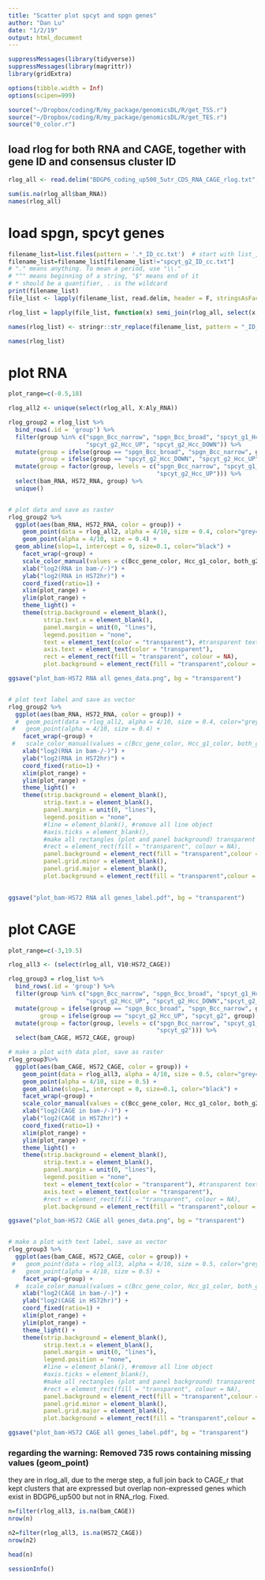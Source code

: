 ```yaml
---
title: "Scatter plot spcyt and spgn genes"
author: "Dan Lu"
date: "1/2/19"
output: html_document
---
```



```r
suppressMessages(library(tidyverse))
suppressMessages(library(magrittr))
library(gridExtra)

options(tibble.width = Inf)
options(scipen=999)

source("~/Dropbox/coding/R/my_package/genomicsDL/R/get_TSS.r")
source("~/Dropbox/coding/R/my_package/genomicsDL/R/get_TES.r")
source("0_color.r")
```


## load rlog for both RNA and CAGE, together with gene ID and consensus cluster ID
```r
rlog_all <- read.delim("BDGP6_coding_up500_5utr_CDS_RNA_CAGE_rlog.txt", stringsAsFactors=FALSE) # each gene has multiple CAGE intersection rows

sum(is.na(rlog_all$bam_RNA))
names(rlog_all)

```

# load spgn, spcyt genes
```r
filename_list=list.files(pattern = '.*_ID_cc.txt')  # start with list_, .* is wild card
filename_list=filename_list[filename_list!="spcyt_g2_ID_cc.txt"]
# "." means anything. To mean a period, use "\\."
# "^" means beginning of a string, "$" means end of it
# * should be a quantifier, . is the wildcard
print(filename_list)
file_list <- lapply(filename_list, read.delim, header = F, stringsAsFactors=FALSE)

rlog_list = lapply(file_list, function(x) semi_join(rlog_all, select(x,V1,V2),by=c("X"="V1","V10"="V2"))) # match by gene id and consensus cluster id

names(rlog_list) <- stringr::str_replace(filename_list, pattern = "_ID_cc.txt", replacement = "")

names(rlog_list)

```

# plot RNA
```r
plot_range=c(-0.5,18)
```



```r
rlog_all2 <- unique(select(rlog_all, X:Aly_RNA))

rlog_group2 = rlog_list %>%
  bind_rows(.id = 'group') %>%
  filter(group %in% c("spgn_Bcc_narrow", "spgn_Bcc_broad", "spcyt_g1_Hcc",
                      "spcyt_g2_Hcc_UP", "spcyt_g2_Hcc_DOWN")) %>%
  mutate(group = ifelse(group == "spgn_Bcc_broad", "spgn_Bcc_narrow", group),
         group = ifelse(group == "spcyt_g2_Hcc_DOWN", "spcyt_g2_Hcc_UP", group)) %>%
  mutate(group = factor(group, levels = c("spgn_Bcc_narrow", "spcyt_g1_Hcc",
                                          "spcyt_g2_Hcc_UP"))) %>%
  select(bam_RNA, HS72_RNA, group) %>%
  unique() 


# plot data and save as raster
rlog_group2 %>%
  ggplot(aes(bam_RNA, HS72_RNA, color = group)) +
    geom_point(data = rlog_all2, alpha = 4/10, size = 0.4, color="grey42") +
    geom_point(alpha = 4/10, size = 0.4) +
  geom_abline(slop=1, intercept = 0, size=0.1, color="black") +
    facet_wrap(~group) +
    scale_color_manual(values = c(Bcc_gene_color, Hcc_g1_color, both_g2_color)) +
    xlab("log2(RNA in bam-/-)") +
    ylab("log2(RNA in HS72hr)") +
    coord_fixed(ratio=1) +
    xlim(plot_range) + 
    ylim(plot_range) +
    theme_light() +
    theme(strip.background = element_blank(), 
          strip.text.x = element_blank(),
          panel.margin = unit(0, "lines"), 
          legend.position = "none",
          text = element_text(color = "transparent"), #transparent text
          axis.text = element_text(color = "transparent"),  
          rect = element_rect(fill = "transparent", colour = NA), 
          plot.background = element_rect(fill = "transparent",colour = NA))

ggsave("plot_bam-HS72 RNA all genes_data.png", bg = "transparent")


# plot text label and save as vector
rlog_group2 %>%
  ggplot(aes(bam_RNA, HS72_RNA, color = group)) +
  #  geom_point(data = rlog_all2, alpha = 4/10, size = 0.4, color="grey42") +
 #   geom_point(alpha = 4/10, size = 0.4) +
    facet_wrap(~group) +
 #   scale_color_manual(values = c(Bcc_gene_color, Hcc_g1_color, both_g2_color)) +
    xlab("log2(RNA in bam-/-)") +
    ylab("log2(RNA in HS72hr)") +
    coord_fixed(ratio=1) +
    xlim(plot_range) + 
    ylim(plot_range) +
    theme_light() +
    theme(strip.background = element_blank(), 
          strip.text.x = element_blank(),
          panel.margin = unit(0, "lines"), 
          legend.position = "none", 
          #line = element_blank(), #remove all line object
          #axis.ticks = element_blank(),
          #make all rectangles (plot and panel background) transparent
          #rect = element_rect(fill = "transparent", colour = NA),
          panel.background = element_rect(fill = "transparent",colour = NA), # or element_blank()
          panel.grid.minor = element_blank(), 
          panel.grid.major = element_blank(),
          plot.background = element_rect(fill = "transparent",colour = NA))
        

ggsave("plot_bam-HS72 RNA all genes_label.pdf", bg = "transparent")
```

# plot CAGE
```r
plot_range=c(-3,19.5)
```


```r
rlog_all3 <- (select(rlog_all, V10:HS72_CAGE))

rlog_group3 = rlog_list %>%
  bind_rows(.id = 'group') %>%
  filter(group %in% c("spgn_Bcc_narrow", "spgn_Bcc_broad", "spcyt_g1_Hcc",
                      "spcyt_g2_Hcc_UP", "spcyt_g2_Hcc_DOWN","spcyt_g2_Bcc_DOWN", "spcyt_g2_Bcc_UP")) %>%
  mutate(group = ifelse(group == "spgn_Bcc_broad", "spgn_Bcc_narrow", group),
         group = ifelse(group == "spcyt_g2_Hcc_UP", "spcyt_g2", group), group = ifelse(group == "spcyt_g2_Hcc_DOWN", "spcyt_g2",  group), group = ifelse(group == "spcyt_g2_Bcc_UP", "spcyt_g2", group), group = ifelse(group == "spcyt_g2_Bcc_DOWN", "spcyt_g2", group)) %>% 
  mutate(group = factor(group, levels = c("spgn_Bcc_narrow", "spcyt_g1_Hcc",
                                          "spcyt_g2"))) %>%
  select(bam_CAGE, HS72_CAGE, group) 

# make a plot with data plot, save as raster
rlog_group3%>%
  ggplot(aes(bam_CAGE, HS72_CAGE, color = group)) +
    geom_point(data = rlog_all3, alpha = 4/10, size = 0.5, color="grey42") +
    geom_point(alpha = 4/10, size = 0.5) +
    geom_abline(slop=1, intercept = 0, size=0.1, color="black") +
    facet_wrap(~group) +
    scale_color_manual(values = c(Bcc_gene_color, Hcc_g1_color, both_g2_color,both_g2_color)) +
    xlab("log2(CAGE in bam-/-)") +
    ylab("log2(CAGE in HS72hr)") +
    coord_fixed(ratio=1) +
    xlim(plot_range) + 
    ylim(plot_range) +
    theme_light() +
    theme(strip.background = element_blank(), 
          strip.text.x = element_blank(),
          panel.margin = unit(0, "lines"), 
          legend.position = "none",
          text = element_text(color = "transparent"), #transparent text
          axis.text = element_text(color = "transparent"),  
          #rect = element_rect(fill = "transparent", colour = NA), 
          plot.background = element_rect(fill = "transparent",colour = NA))

ggsave("plot_bam-HS72 CAGE all genes_data.png", bg = "transparent")


# make a plot with text label, save as vector
rlog_group3 %>%
  ggplot(aes(bam_CAGE, HS72_CAGE, color = group)) +
 #   geom_point(data = rlog_all3, alpha = 4/10, size = 0.5, color="grey42") +
 #   geom_point(alpha = 4/10, size = 0.5) +
    facet_wrap(~group) +
  #  scale_color_manual(values = c(Bcc_gene_color, Hcc_g1_color, both_g2_color,both_g2_color)) +
    xlab("log2(CAGE in bam-/-)") +
    ylab("log2(CAGE in HS72hr)") +
    coord_fixed(ratio=1) +
    xlim(plot_range) + 
    ylim(plot_range) +
    theme_light() +
    theme(strip.background = element_blank(), 
          strip.text.x = element_blank(),
          panel.margin = unit(0, "lines"), 
          legend.position = "none", 
          #line = element_blank(), #remove all line object
          #axis.ticks = element_blank(),
          #make all rectangles (plot and panel background) transparent
          #rect = element_rect(fill = "transparent", colour = NA),
          panel.background = element_rect(fill = "transparent",colour = NA), # or element_blank()
          panel.grid.minor = element_blank(), 
          panel.grid.major = element_blank(),
          plot.background = element_rect(fill = "transparent",colour = NA))

ggsave("plot_bam-HS72 CAGE all genes_label.pdf", bg = "transparent")
```

### regarding the warning: Removed 735 rows containing missing values (geom_point)
they are in rlog_all, due to the merge step, a full join back to CAGE_r that kept clusters that are expressed but overlap non-expressed genes which exist in BDGP6_up500 but not in RNA_rlog. Fixed.
```r
n=filter(rlog_all3, is.na(bam_CAGE))
nrow(n)

n2=filter(rlog_all3, is.na(HS72_CAGE))
nrow(n2)

head(n)
```


```r

sessionInfo()

```

